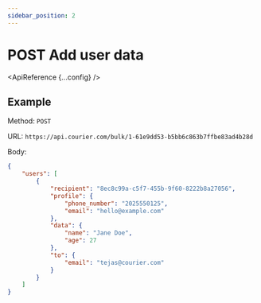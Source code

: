 ```yaml
---
sidebar_position: 2
---
```



# POST Add user data

<ApiReference {...config} />

## Example

Method: `POST`

URL: `https://api.courier.com/bulk/1-61e9dd53-b5bb6c863b7ffbe83ad4b28d`

Body:
​
```json
{
    "users": [
        {
            "recipient": "8ec8c99a-c5f7-455b-9f60-8222b8a27056",
            "profile": {
                "phone_number": "2025550125",
                "email": "hello@example.com"
            },
            "data": {
                "name": "Jane Doe",
                "age": 27
            },
            "to": {
                "email": "tejas@courier.com"
            }
        }
    ]
}
```
